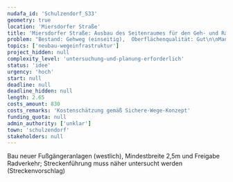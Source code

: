 ```yaml
---
nudafa_id: 'Schulzendorf_S33'
geometry: true
location: 'Miersdorfer Straße'
title: 'Miersdorfer Straße: Ausbau des Seitenraumes für den Geh- und Radverkehr'
problem: "Bestand: Gehweg (einseitig),  Oberflächenqualität: Gut\n\nMangel: wichtige regionale Radverbindung, beidseitige Bebauuung, aufgrund fehlender Gehwege (einseitig) schwere Querung der Miersdorfer Straße (Personen aus Westen kommend stehen in Kreuzungsbereichen beim queren), Barrierefreiheit nicht gegeben"
topics: ['neubau-wegeinfrastruktur']
project_hidden: null
complexity_level: 'untersuchung-und-planung-erforderlich'
status: 'idee'
urgency: 'hoch'
start: null
deadline: null
deadline_hidden: null
length: 2.65
costs_amount: 830
costs_remarks: 'Kostenschätzung gemäß Sichere-Wege-Konzept'
funding_quota: null
admin_authority: ['unklar']
town: 'schulzendorf'
stakeholders: null
---
```


Bau neuer Fußgängeranlagen (westlich), Mindestbreite 2,5m und Freigabe Radverkehr; Streckenführung muss näher untersucht werden (Streckenvorschlag)
